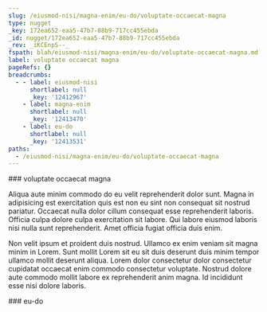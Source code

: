 ```yaml
---
slug: /eiusmod-nisi/magna-enim/eu-do/voluptate-occaecat-magna
type: nugget
_key: 172ea652-eaa5-47b7-88b9-717cc455ebda
_id: nugget/172ea652-eaa5-47b7-88b9-717cc455ebda
_rev: _iKCEnpS--_
fspath: blah/eiusmod-nisi/magna-enim/eu-do/voluptate-occaecat-magna.md
label: voluptate occaecat magna
pageRefs: {}
breadcrumbs:
  - - label: eiusmod-nisi
      shortlabel: null
      _key: '12412967'
    - label: magna-enim
      shortlabel: null
      _key: '12413470'
    - label: eu-do
      shortlabel: null
      _key: '12413531'
paths:
  - /eiusmod-nisi/magna-enim/eu-do/voluptate-occaecat-magna
---
```


<NuggetArea>
<Nugget slug="/eiusmod-nisi/magna-enim/eu-do/voluptate-occaecat-magna" type="nugget" _key="172ea652-eaa5-47b7-88b9-717cc455ebda" _id="nugget/172ea652-eaa5-47b7-88b9-717cc455ebda" _rev="_iKCEnpS--_" fspath="blah/eiusmod-nisi/magna-enim/eu-do/voluptate-occaecat-magna.md" label="voluptate occaecat magna" paths="/eiusmod-nisi/magna-enim/eu-do/voluptate-occaecat-magna">
<NuggetBody>
### voluptate occaecat magna

Aliqua aute minim commodo do eu velit reprehenderit dolor sunt. Magna in adipisicing est exercitation quis est non eu sint non consequat sit nostrud pariatur. Occaecat nulla dolor cillum consequat esse reprehenderit laboris. Officia culpa dolore culpa exercitation sit labore. Qui labore eiusmod laboris nisi nulla sunt reprehenderit. Amet officia fugiat officia duis enim.

Non velit ipsum et proident duis nostrud. Ullamco ex enim veniam sit magna minim in Lorem. Sunt mollit Lorem sit eu sit duis deserunt duis minim tempor ullamco mollit deserunt aliqua. Lorem dolor consectetur dolor consectetur cupidatat occaecat enim commodo consectetur voluptate. Nostrud dolore aute commodo mollit labore ex reprehenderit anim magna. Id incididunt esse nisi dolore laboris.

</NuggetBody>
<Breadcrumbs>
<Crumbs>
<Crumb _key="12412967" label="eiusmod-nisi" /><Crumb _key="12413470" label="magna-enim" /><Crumb _key="12413531" label="eu-do" />
</Crumbs>
</Breadcrumbs>
</Nugget>

<NuggetsInbound>
</NuggetsInbound>
<NuggetsOutbound>
</NuggetsOutbound>
</NuggetArea>
<PassagesInbound>
<Passage direction="inbound" type="passage" _key="12413531" _id="passage/12413531" _rev="_iKCEnpO--_" label="eu-do" passage="eu-do" fspath="blah/eiusmod-nisi/magna-enim/eu-do" paths="/eiusmod-nisi/magna-enim/eu-do" slug="/eiusmod-nisi/magna-enim/eu-do">
<NuggetBody>
### eu-do

</NuggetBody>
<Breadcrumbs>
<Crumbs>
<Crumb _key="12412967" label="eiusmod-nisi" /><Crumb _key="12413470" label="magna-enim" />
</Crumbs>
</Breadcrumbs>
</Passage>

</PassagesInbound>
<PassagesOutbound>
</PassagesOutbound>